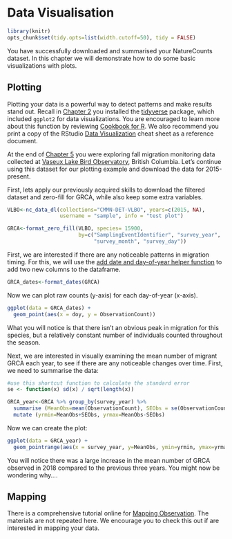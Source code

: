 # Data Visualisation {#Visual6}

```r
library(knitr)
opts_chunk$set(tidy.opts=list(width.cutoff=50), tidy = FALSE)
```

You have successfully downloaded and summarised your NatureCounts dataset. In this chapter we will demonstrate how to do some basic visualizations with plots. 

## Plotting {#PM6.1}

Plotting your data is a powerful way to detect patterns and make results stand out. Recall in [Chapter 2](#Package2.2) you installed the [tidyverse](https://www.tidyverse.org/) package, which included `ggplot2` for data visualizations. You are encouraged to learn more about this function by reviewing [Cookbook for R](http://www.cookbook-r.com/Graphs/). We also recommend you print a copy of the RStudio [Data Visualization](https://rstudio.com/wp-content/uploads/2015/03/ggplot2-cheatsheet.pdf) cheat sheet as a reference document.

At the end of [Chapter 5](#Manip5) you were exploring fall migration monitoring data collected at [Vaseux Lake Bird Observatory](https://www.birdscanada.org/birdmon/default/datasets.jsp?code=CMMN-DET-VLBO), British Columbia. Let's continue using this dataset for our plotting example and download the data for 2015-present. 

First, lets apply our previously acquired skills to download the filtered dataset and zero-fill for GRCA, while also keep some extra variables. 

```r

VLBO<-nc_data_dl(collections="CMMN-DET-VLBO", years=c(2015, NA), 
                 username = "sample", info = "test plot")

GRCA<-format_zero_fill(VLBO, species= 15900, 
                       by=c("SamplingEventIdentifier", "survey_year", 
                            "survey_month", "survey_day"))

```

First, we are interested if there are any noticeable patterns in migration timing. For this, we will use the [add date and day-of-year helper function](https://birdstudiescanada.github.io/naturecounts/reference/format_dates.html) to add two new columns to the dataframe. 

```r

GRCA_dates<-format_dates(GRCA)

```

Now we can plot raw counts (y-axis) for each day-of-year (x-axis). 

```r

ggplot(data = GRCA_dates) + 
  geom_point(aes(x = doy, y = ObservationCount))

```

What you will notice is that there isn't an obvious peak in migration for this species, but a relatively constant number of individuals counted throughout the season. 

Next, we are interested in visually examining the mean number of migrant GRCA each year, to see if there are any noticeable changes over time. First, we need to summarise the data: 

```r

#use this shortcut function to calculate the standard error
se <- function(x) sd(x) / sqrt(length(x))

GRCA_year<-GRCA %>% group_by(survey_year) %>% 
  summarise (MeanObs=mean(ObservationCount), SEObs = se(ObservationCount)) %>%   
  mutate (yrmin=MeanObs+SEObs, yrmax=MeanObs-SEObs)

```

Now we can create the plot: 

```r

ggplot(data = GRCA_year) +  
  geom_pointrange(aes(x = survey_year, y=MeanObs, ymin=yrmin, ymax=yrmax))

```

You will notice there was a large increase in the mean number of GRCA observed in 2018 compared to the previous three years. You might now be wondering why....   

## Mapping {#PM6.2}

There is a comprehensive tutorial online for [Mapping Observation](https://birdstudiescanada.github.io/naturecounts/articles/articles/mapping-observations.html). The materials are not repeated here. We encourage you to check this out if are interested in mapping your data. 

